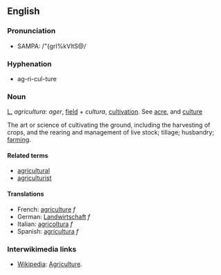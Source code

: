 ==English==
=== Pronunciation ===
*SAMPA: /"{grI%kVltS@/
===Hyphenation===
*ag-ri-cul-ture

===Noun===
[[L.]] ''agricultura'': ''ager'', [[field]] + ''cultura'', [[cultivation]]. See [[acre]], and [[culture]]

The art or science of cultivating the ground, including the harvesting of crops, and the rearing and management of live stock; tillage; husbandry; [[farm]]ing.

====Related terms====
*[[agricultural]]
*[[agriculturist]]

====Translations====
*French: [[agriculture]] ''f''
*German: [[Landwirtschaft]] ''f''
*Italian: [[agricoltura]] ''f''
*Spanish: [[agricultura]] ''f''

===Interwikimedia links===
*[[Wikipedia]]: [[W:Agriculture|Agriculture]].